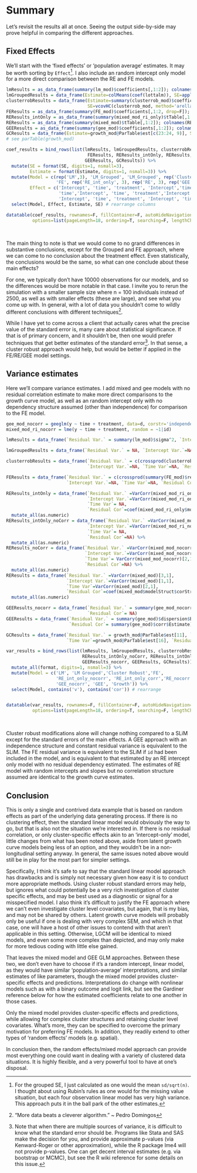 # Summary

Let's revisit the results all at once. Seeing the output side-by-side may prove helpful in comparing the different approaches.

## Fixed Effects

We'll start with the 'fixed effects' or 'population average' estimates. It may be worth sorting by `Effect`[^lmgroupedSE].  I also include an random intercept only model for a more direct comparison between the RE and FE models.

```r
lmResults = as_data_frame(summary(lm_mod)$coefficients[,1:2]); colnames(lmResults)[2]='SE'
lmGroupedResults = data_frame(Estimate=colMeans(coef(lottalm)), SE=apply(coef(lottalm), 2, sd)/sqrt(n))
clusterrobResults = data_frame(Estimate=summary(clusterrob_mod)$coefficients[,1], 
                               SE=vcovHC(clusterrob_mod, method='arellano', cluster='group') %>% diag %>% sqrt)
FEResults = as_data_frame(summary(FE_mod)$coefficients[,1:2, drop=F]); colnames(FEResults)[2]='SE'
REResults_intOnly = as_data_frame(summary(mixed_mod_ri_only)$tTable[,1:2]); colnames(REResults_intOnly)= c('Estimate', 'SE')
REResults = as_data_frame(summary(mixed_mod)$tTable[,1:2]); colnames(REResults)= c('Estimate', 'SE')
GEEResults = as_data_frame(summary(gee_mod)$coefficients[,1:2]); colnames(GEEResults)[2]='SE'
GCResults = data_frame(Estimate=growth_mod@ParTable$est[c(23:24, 9)], SE=growth_mod@ParTable$se[c(23:24, 9)])
# see parTable(growth_mod)

coef_results = bind_rows(list(lmResults, lmGroupedResults, clusterrobResults,
                               FEResults, REResults_intOnly, REResults, 
                              GEEResults, GCResults)) %>% 
  mutate(SE = format(SE, digits=1, nsmall=3),
         Estimate = format(Estimate, digits=1, nsmall=3)) %>% 
  mutate(Model = c(rep('LM',3), 'LM_Grouped', 'LM_Grouped', rep('Cluster Robust', 3),
                   'FE', rep('RE_int_only', 3), rep('RE', 3), rep('GEE', 3), rep('Growth',3)),
         Effect = c('Intercept', 'time', 'treatment', 'Intercept','time', 'Intercept', 'time', 'treatment',
                    'time','Intercept', 'time', 'treatment','Intercept', 'time', 'treatment', 
                    'Intercept', 'time', 'treatment', 'Intercept', 'time', 'treatment')) %>% 
  select(Model, Effect, Estimate, SE) # rearrange columns

datatable(coef_results, rownames=F, fillContainer=F, autoHideNavigation=F,  
          options=list(pageLength=18, ordering=T, searching=F, lengthChange=F, caption=F, paging=F))
```

<br>

The main thing to note is that we would come to no grand differences in substantive conclusions, except for the Grouped and FE approach, where we can come to no conclusion about the treatment effect.  Even statistically, the conclusions would be the same, so what can one conclude about these main effects?

For one, we typically don't have 10000 observations for our models, and so the differences would be more notable in that case.  I invite you to rerun the simulation with a smaller sample size where n = 100 individuals instead of 2500, as well as with smaller effects (these are large), and see what you come up with.  In general, with a lot of data you shouldn't come to wildly different conclusions with different techniques[^moardata].

While I have yet to come across a client that actually cares what the precise value of the standard error is, many care about statistical significance.  If that is of primary concern, and it shouldn't be, then one would prefer techniques that get better estimates of the standard error[^seproblems].  In that sense, a cluster robust approach would help, but would be better if applied in the FE/RE/GEE model settings.


## Variance estimates

Here we'll compare variance estimates.  I add mixed and gee models with no residual correlation estimate to make more direct comparisons to the growth curve model, as well as an random intercept only with no dependency structure assumed (other than independence) for comparison to the FE model.

```r
gee_mod_nocorr = geeglm(y ~ time + treatment, data=d, corstr='independence', id=id, waves=time)
mixed_mod_ri_nocorr = lme(y ~ time + treatment, random = ~1|id)

lmResults = data_frame(`Residual Var.` = summary(lm_mod)$sigma^2, `Intercept Var.`=NA, `Time Var`=NA, `Residual Cor`=NA)

lmGroupedResults = data_frame(`Residual Var.` = NA, `Intercept Var.`=NA, `Time Var`=NA, `Residual Cor`=NA)

clusterrobResults = data_frame(`Residual Var.` = c(crossprod(clusterrob_mod$residuals)/clusterrob_mod$df.residual),
                               `Intercept Var.`=NA, `Time Var`=NA, `Residual Cor`=NA)

FEResults = data_frame(`Residual Var.` = c(crossprod(summary(FE_mod)$residuals)/summary(FE_mod)$df.residual), 
                       `Intercept Var.`=NA, `Time Var`=NA, `Residual Cor`=NA)

REResults_intOnly = data_frame(`Residual Var.` =VarCorr(mixed_mod_ri_only)[2,1], 
                               `Intercept Var.`=VarCorr(mixed_mod_ri_only)[1,1], 
                               `Time Var`= NA, 
                               `Residual Cor`=coef(mixed_mod_ri_only$modelStruct$corStruct, unconstrained=F)) %>% 
  mutate_all(as.numeric)
REResults_intOnly_noCorr = data_frame(`Residual Var.` =VarCorr(mixed_mod_ri_nocorr)[2,1], 
                               `Intercept Var.`=VarCorr(mixed_mod_ri_nocorr)[1,1], 
                               `Time Var`= NA, 
                               `Residual Cor`=NA) %>% 
  mutate_all(as.numeric)
REResults_noCorr = data_frame(`Residual Var.` =VarCorr(mixed_mod_nocorr)[3,1], 
                              `Intercept Var.`=VarCorr(mixed_mod_nocorr)[1,1], 
                              `Time Var`= VarCorr(mixed_mod_nocorr)[2,1], 
                              `Residual Cor`=NA) %>% 
  mutate_all(as.numeric)
REResults = data_frame(`Residual Var.` =VarCorr(mixed_mod)[3,1], 
                       `Intercept Var.`=VarCorr(mixed_mod)[1,1], 
                       `Time Var`=VarCorr(mixed_mod)[2,1], 
                       `Residual Cor`=coef(mixed_mod$modelStruct$corStruct, unconstrained=F)) %>% 
  mutate_all(as.numeric)

GEEResults_nocorr = data_frame(`Residual Var.` = summary(gee_mod_nocorr)$dispersion$Estimate, `Intercept Var.`=NA, `Time Var`=NA, 
                               `Residual Cor`= NA)
GEEResults = data_frame(`Residual Var.` = summary(gee_mod)$dispersion$Estimate, `Intercept Var.`=NA, `Time Var`=NA, 
                        `Residual Cor`= summary(gee_mod)$corr$Estimate)

GCResults = data_frame(`Residual Var.` = growth_mod@ParTable$est[11], `Intercept Var.`=growth_mod@ParTable$est[15], 
                       `Time Var`=growth_mod@ParTable$est[16], `Residual Cor`=NA)

var_results = bind_rows(list(lmResults, lmGroupedResults, clusterrobResults, FEResults, 
                             REResults_intOnly_noCorr, REResults_intOnly, REResults_noCorr, REResults, 
                             GEEResults_nocorr, GEEResults, GCResults)) %>% 
  mutate_all(format, digits=1, nsmall=3) %>% 
  mutate(Model = c('LM', 'LM Grouped','Cluster Robust','FE', 
                   'RE_int_only_nocorr', 'RE_int_only_corr','RE_nocorr', 'RE_full', 
                   'GEE_nocorr', 'GEE', 'Growth')) %>% 
  select(Model, contains('v'), contains('cor')) # rearrange


datatable(var_results, rownames=F, fillContainer=F, autoHideNavigation=F,  
          options=list(pageLength=18, ordering=T, searching=F, lengthChange=F, caption=F, paging=F))
```

<br>

Cluster robust modifications alone will change nothing compared to a SLiM except for the standard errors of the main effects. A GEE approach with an independence structure and constant residual variance is equivalent to the SLiM. The FE residual variance is equivalent to the SLiM if `id` had been included in the model, and is equivalent to that estimated by an RE intercept only model with no residual dependency estimated.  The estimates of RE model with random intercepts and slopes but no correlation structure assumed are identical to the growth curve estimates.

## Conclusion

This is only a single and contrived data example that is based on random effects as part of the underlying data generating process.  If there is no clustering effect, then the standard linear model would obviously the way to go, but that is also not the situation we're interested in.  If there is no residual correlation, or only cluster-specific effects akin to an 'intercept-only' model, little changes from what has been noted above, aside from latent growth curve models being less of an option, and they wouldn't be in a non-longitudinal setting anyway.  In general, the same issues noted above would still be in play for the most part for simpler settings.

Specifically, I think it's safe to say that the standard linear model approach has drawbacks and is simply not necessary given how easy it is to conduct more appropriate methods.  Using cluster robust standard errors may help, but ignores what could potentially be a very rich investigation of cluster specific effects, and may be best used as a diagnostic or signal for a misspecified model.  I also think it's difficult to justify the FE approach where we can't even investigate cluster level covariates, but again, that is my bias, and may not be shared by others.  Latent growth curve models will probably only be useful if one is dealing with very complex SEM, and which in that case, one will have a host of other issues to contend with that aren't applicable in this setting.  Otherwise, LGCM will be identical to mixed models, and even some more complex than depicted, and may only make for more tedious coding with little else gained.

That leaves the mixed model and GEE GLM approaches. Between these two, we don't even have to choose if it's a random intercept, linear model, as they would have similar 'population-average' interpretations, and similar estimates of like parameters, though the mixed model provides cluster-specific effects and predictions.  Interpretations do change with nonlinear models such as with a binary outcome and logit link, but see the Gardiner reference below for how the estimated coefficients relate to one another in those cases.

Only the mixed model provides cluster-specific effects and predictions, while allowing for complex cluster structures and retaining cluster level covariates. What's more, they can be specified to overcome the primary motivation for preferring FE models. In addition, they readily extend to other types of 'random effects' models (e.g. spatial).

In conclusion then, the random effects/mixed model approach can provide most everything one could want in dealing with a variety of clustered data situations. It is highly flexible, and a very powerful tool to have at one's disposal.


[^lmgroupedSE]: For the grouped SE, I just calculated as one would the mean `sd/sqrt(n)`.  I thought about using Rubin's rules as one would for the missing value situation, but each four observation linear model has very high variance. This approach puts it in the ball park of the other estimates.

[^seproblems]: Note that when there are multiple sources of variance, it is difficult to know what the standard error should be. Programs like Stata and SAS make the decision for you, and provide approximate p-values (via Kenward-Roger or other approximation), while the R package <span class="pack">lme4</span> will not provide p-values.  One can get decent interval estimates (e.g. via bootstrap or MCMC), but see the R wiki reference for some details on this issue.

[^moardata]: "More data beats a cleverer algorithm." ~  Pedro Domingos
